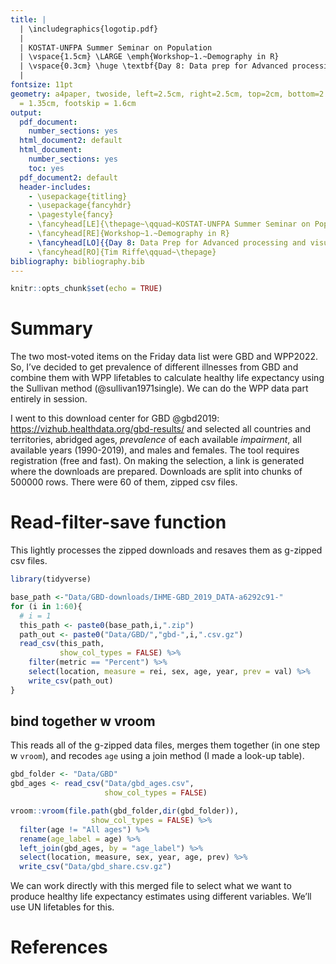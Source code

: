 ```yaml
---
title: | 
  | \includegraphics{logotip.pdf}
  |
  | KOSTAT-UNFPA Summer Seminar on Population
  | \vspace{1.5cm} \LARGE \emph{Workshop~1.~Demography in R}
  | \vspace{0.3cm} \huge \textbf{Day 8: Data prep for Advanced processing and visualization}\vspace{0.6cm}
  | 
fontsize: 11pt
geometry: a4paper, twoside, left=2.5cm, right=2.5cm, top=2cm, bottom=2.8cm, headsep
  = 1.35cm, footskip = 1.6cm
output:
  pdf_document:
    number_sections: yes
  html_document2: default
  html_document:
    number_sections: yes
    toc: yes
  pdf_document2: default
  header-includes:
    - \usepackage{titling}
    - \usepackage{fancyhdr}
    - \pagestyle{fancy}
    - \fancyhead[LE]{\thepage~\qquad~KOSTAT-UNFPA Summer Seminar on Population}
    - \fancyhead[RE]{Workshop~1.~Demography in R}
    - \fancyhead[LO]{{Day 8: Data Prep for Advanced processing and visualization}}
    - \fancyhead[RO]{Tim Riffe\qquad~\thepage}
bibliography: bibliography.bib
---
```


```r
knitr::opts_chunk$set(echo = TRUE)
```

\noindent\makebox[\textwidth][c]{
  \begin{minipage}[t]{0.8\textwidth}
    \centering
    \Large{Instructor: Tim Riffe \\ \texttt{tim.riffe@ehu.eus}}
   
    \vspace{.5cm}
    \Large{Assistants: \\ Jinyeon Jo: \texttt{jyjo43043@gmail.com} \\ Rustam Tursun-Zade: \texttt{rustam.tursunzade@gmail.com}}
  \end{minipage}
}


\vspace{0.8cm}
\begin{center}
\large{5 August 2022}
\end{center}
\vspace{0.8cm}


\tableofcontents


# Summary
The two most-voted items on the Friday data list were GBD and WPP2022. So, I've decided to get prevalence of different illnesses from GBD and combine them with WPP lifetables to calculate healthy life expectancy using the Sullivan method (@sullivan1971single). We can do the WPP data part entirely in session.

I went to this download center for GBD @gbd2019: [https://vizhub.healthdata.org/gbd-results/](https://vizhub.healthdata.org/gbd-results/) and selected all countries and territories, abridged ages, *prevalence* of each available *impairment*, all available years (1990-2019), and males and females. The tool requires registration (free and fast). On making the selection, a link is generated where the downloads are prepared. Downloads are split into chunks of 500000 rows. There were 60 of them, zipped csv files. 

# Read-filter-save function

This lightly processes the zipped downloads and resaves them as g-zipped csv files.
```r
library(tidyverse)

base_path <-"Data/GBD-downloads/IHME-GBD_2019_DATA-a6292c91-"
for (i in 1:60){
  # i = 1
  this_path <- paste0(base_path,i,".zip")
  path_out <- paste0("Data/GBD/","gbd-",i,".csv.gz")
  read_csv(this_path,
           show_col_types = FALSE) %>% 
    filter(metric == "Percent") %>%
    select(location, measure = rei, sex, age, year, prev = val) %>% 
    write_csv(path_out)
}
```

## bind together w vroom

This reads all of the g-zipped data files, merges them together (in one step w `vroom`), and recodes `age` using a join method (I made a look-up table).
```r

gbd_folder <- "Data/GBD"
gbd_ages <- read_csv("Data/gbd_ages.csv",
                     show_col_types = FALSE)

vroom::vroom(file.path(gbd_folder,dir(gbd_folder)),
                  show_col_types = FALSE) %>% 
  filter(age != "All ages") %>% 
  rename(age_label = age) %>% 
  left_join(gbd_ages, by = "age_label") %>% 
  select(location, measure, sex, year, age, prev) %>%
  write_csv("Data/gbd_share.csv.gz")
```

We can work directly with this merged file to select what we want to produce healthy life expectancy estimates using different variables. We'll use UN lifetables for this.

# References
